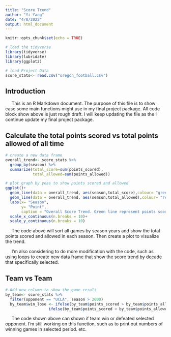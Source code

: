 ```yaml
---
title: "Score Trend"
author: "Yi Yang"
date: "4/8/2022"
output: html_document
---
```


```r
knitr::opts_chunk$set(echo = TRUE)

# load the tidyverse
library(tidyverse)
library(lubridate)
library(ggplot2)

# load Project Data
score_stats<- read.csv("oregon_football.csv")

```

## Introduction

&nbsp;&nbsp;&nbsp;&nbsp; This is an R Markdown document. The purpose of this file is to show case some main functions might use in my final project package. All code block show above is just rough draft. I will keep updating the file as the I continue update my final project package.


## Calculate the total points scored vs total points allowed of all time
```r
# create a new data frame
overall_trend<- score_stats %>%
  group_by(season) %>%
  summarize(total_score=sum(points_scored),
            total_allowed=sum(points_allowed))

# plot graph by yeas to show points scored and allowed
ggplot()+
  geom_line(data = overall_trend, aes(season,total_score),colour= "green")+
  geom_line(data = overall_trend, aes(season,total_allowed),colour= "red")+
  labs(x= "Season",
       y= "Point",
       caption = "Overall Score Trend. Green line represent points scored. Red line represent points allowed")+
  scale_x_continuous(n.breaks = 10)+
  scale_y_continuous(n.breaks = 10)
```

&nbsp;&nbsp;&nbsp;&nbsp; The code above will sort all games by season years and show the total points scored and allowed in each season. Then create a plot to visualize the trend. 

&nbsp;&nbsp;&nbsp;&nbsp; I'm also considering to do more modification with the code, such as using loops to create new data frame that show the score trend by decade that specifically selected. 


## Team vs Team 
```r
# Add new column to show the game result 
by_team<- score_stats %>%
  filter(opponent == "UCLA", season > 2000)
  by_team$win_lose <- ifelse(by_team$points_scored > by_team$points_allowed, 'Win',
                   ifelse(by_team$points_scored < by_team$points_allowed, 'Lose','Tie'))

```

&nbsp;&nbsp;&nbsp;&nbsp; The code shown above can shown if team win or defeated selected opponent. I'm still working on this function, such as to print out numbers of winning games in selected period. etc. 

